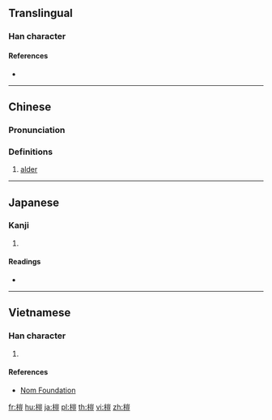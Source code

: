{{also|桤}}
==Translingual==

===Han character===
{{Han char|rn=75|rad=木|as=10|sn=14|four=42918|canj=DUMT|ids=⿰木豈}}

====References====
* {{Han ref|kx=0545.150|dkj=15298|dj=0933.060|hdz=21264.040|uh=69BF|ud=27071|bh=E24E|bd=57934}}

----

==Chinese==
{{zh-forms|s=桤}}

===Pronunciation===
{{zh-pron
|m=qī
|c=kei1,hei1
|mc=
|oc=
|ma=
|cat=n
}}

===Definitions===
# [[alder]]

----

==Japanese==

===Kanji===
{{ja-kanji|grade=|rs=木10}}

# {{defn|lang=ja|sort=木10}}

====Readings====
* {{ja-readings|on=[[き]] (ki), [[かい]] (kai), [[がい]] (gai)|kun=[[はんのき]] (hannoki)}}

----

==Vietnamese==

===Han character===
{{vi-readings|rs=木10| hanviet = khi}}

# {{defn|lang=vi|sort=木10}}

====References====
*[http://nomfoundation.org/common/nom_details.php?codepoint=69bf Nom Foundation]

[[fr:榿]]
[[hu:榿]]
[[ja:榿]]
[[pl:榿]]
[[th:榿]]
[[vi:榿]]
[[zh:榿]]